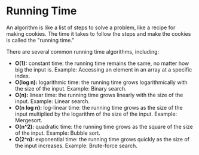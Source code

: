 # Running Time

An algorithm is like a list of steps to solve a problem, like a recipe for making cookies. The time it takes to follow the steps and make the cookies is called the "running time."

There are several common running time algorithms, including:

- **O(1):** constant time: the running time remains the same, no matter how big the input is. Example: Accessing an element in an array at a specific index.
- **O(log n):** logarithmic time: the running time grows logarithmically with the size of the input. Example: Binary search.
- **O(n):** linear time: the running time grows linearly with the size of the input. Example: Linear search.
- **O(n log n):** log-linear time: the running time grows as the size of the input multiplied by the logarithm of the size of the input. Example: Mergesort.
- **O(n^2):** quadratic time: the running time grows as the square of the size of the input. Example: Bubble sort.
- **O(2^n):** exponential time: the running time grows quickly as the size of the input increases. Example: Brute-force search.
